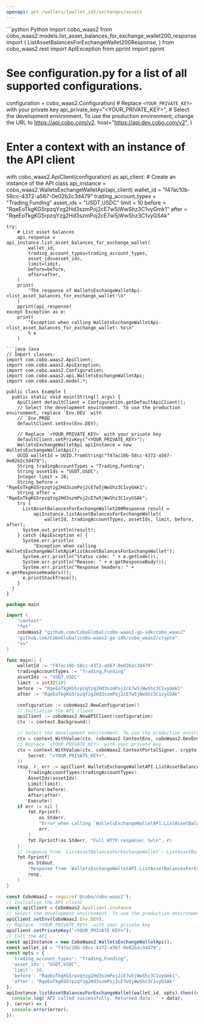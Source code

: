 ```yaml
---
openapi: get /wallets/{wallet_id}/exchanges/assets
---
```


<RequestExample>
```python Python
import cobo_waas2
from cobo_waas2.models.list_asset_balances_for_exchange_wallet200_response import (
    ListAssetBalancesForExchangeWallet200Response,
)
from cobo_waas2.rest import ApiException
from pprint import pprint

# See configuration.py for a list of all supported configurations.
configuration = cobo_waas2.Configuration(
    # Replace `<YOUR_PRIVATE_KEY>` with your private key
    api_private_key="<YOUR_PRIVATE_KEY>",
    # Select the development environment. To use the production environment, change the URL to https://api.cobo.com/v2.
    host="https://api.dev.cobo.com/v2",
)
# Enter a context with an instance of the API client
with cobo_waas2.ApiClient(configuration) as api_client:
    # Create an instance of the API class
    api_instance = cobo_waas2.WalletsExchangeWalletApi(api_client)
    wallet_id = "f47ac10b-58cc-4372-a567-0e02b2c3d479"
    trading_account_types = "Trading,Funding"
    asset_ids = "USDT,USDC"
    limit = 10
    before = "RqeEoTkgKG5rpzqYzg2Hd3szmPoj2cE7w5jWwShz3C1vyGmk1"
    after = "RqeEoTkgKG5rpzqYzg2Hd3szmPoj2cE7w5jWwShz3C1vyGSAk"

    try:
        # List asset balances
        api_response = api_instance.list_asset_balances_for_exchange_wallet(
            wallet_id,
            trading_account_types=trading_account_types,
            asset_ids=asset_ids,
            limit=limit,
            before=before,
            after=after,
        )
        print(
            "The response of WalletsExchangeWalletApi->list_asset_balances_for_exchange_wallet:\n"
        )
        pprint(api_response)
    except Exception as e:
        print(
            "Exception when calling WalletsExchangeWalletApi->list_asset_balances_for_exchange_wallet: %s\n"
            % e
        )

```
```java Java
// Import classes:
import com.cobo.waas2.ApiClient;
import com.cobo.waas2.ApiException;
import com.cobo.waas2.Configuration;
import com.cobo.waas2.api.WalletsExchangeWalletApi;
import com.cobo.waas2.model.*;

public class Example {
  public static void main(String[] args) {
    ApiClient defaultClient = Configuration.getDefaultApiClient();
    // Select the development environment. To use the production environment, replace `Env.DEV` with
    // `Env.PROD
    defaultClient.setEnv(Env.DEV);

    // Replace `<YOUR_PRIVATE_KEY>` with your private key
    defaultClient.setPrivKey("<YOUR_PRIVATE_KEY>");
    WalletsExchangeWalletApi apiInstance = new WalletsExchangeWalletApi();
    UUID walletId = UUID.fromString("f47ac10b-58cc-4372-a567-0e02b2c3d479");
    String tradingAccountTypes = "Trading,Funding";
    String assetIds = "USDT,USDC";
    Integer limit = 10;
    String before = "RqeEoTkgKG5rpzqYzg2Hd3szmPoj2cE7w5jWwShz3C1vyGmk1";
    String after = "RqeEoTkgKG5rpzqYzg2Hd3szmPoj2cE7w5jWwShz3C1vyGSAk";
    try {
      ListAssetBalancesForExchangeWallet200Response result =
          apiInstance.listAssetBalancesForExchangeWallet(
              walletId, tradingAccountTypes, assetIds, limit, before, after);
      System.out.println(result);
    } catch (ApiException e) {
      System.err.println(
          "Exception when calling WalletsExchangeWalletApi#listAssetBalancesForExchangeWallet");
      System.err.println("Status code: " + e.getCode());
      System.err.println("Reason: " + e.getResponseBody());
      System.err.println("Response headers: " + e.getResponseHeaders());
      e.printStackTrace();
    }
  }
}

```
```go Go
package main

import (
	"context"
	"fmt"
	coboWaas2 "github.com/CoboGlobal/cobo-waas2-go-sdk/cobo_waas2"
	"github.com/CoboGlobal/cobo-waas2-go-sdk/cobo_waas2/crypto"
	"os"
)

func main() {
	walletId := "f47ac10b-58cc-4372-a567-0e02b2c3d479"
	tradingAccountTypes := "Trading,Funding"
	assetIds := "USDT,USDC"
	limit := int32(10)
	before := "RqeEoTkgKG5rpzqYzg2Hd3szmPoj2cE7w5jWwShz3C1vyGmk1"
	after := "RqeEoTkgKG5rpzqYzg2Hd3szmPoj2cE7w5jWwShz3C1vyGSAk"

	configuration := coboWaas2.NewConfiguration()
	// Initialize the API client
	apiClient := coboWaas2.NewAPIClient(configuration)
	ctx := context.Background()

	// Select the development environment. To use the production environment, replace coboWaas2.DevEnv with coboWaas2.ProdEnv
	ctx = context.WithValue(ctx, coboWaas2.ContextEnv, coboWaas2.DevEnv)
	// Replace `<YOUR_PRIVATE_KEY>` with your private key
	ctx = context.WithValue(ctx, coboWaas2.ContextPortalSigner, crypto.Ed25519Signer{
		Secret: "<YOUR_PRIVATE_KEY>",
	})
	resp, r, err := apiClient.WalletsExchangeWalletAPI.ListAssetBalancesForExchangeWallet(ctx, walletId).
		TradingAccountTypes(tradingAccountTypes).
		AssetIds(assetIds).
		Limit(limit).
		Before(before).
		After(after).
		Execute()
	if err != nil {
		fmt.Fprintf(
			os.Stderr,
			"Error when calling `WalletsExchangeWalletAPI.ListAssetBalancesForExchangeWallet``: %v\n",
			err,
		)
		fmt.Fprintf(os.Stderr, "Full HTTP response: %v\n", r)
	}
	// response from `ListAssetBalancesForExchangeWallet`: ListAssetBalancesForExchangeWallet200Response
	fmt.Fprintf(
		os.Stdout,
		"Response from `WalletsExchangeWalletAPI.ListAssetBalancesForExchangeWallet`: %v\n",
		resp,
	)
}

```
```javascript JavaScript
const CoboWaas2 = require('@cobo/cobo-waas2');
// Initialize the API client
const apiClient = CoboWaas2.ApiClient.instance
// Select the development environment. To use the production environment, replace `Env.DEV` with `Env.PROD`
apiClient.setEnv(CoboWaas2.Env.DEV);
// Replace `<YOUR_PRIVATE_KEY>` with your private key
apiClient.setPrivateKey("<YOUR_PRIVATE_KEY>");
// Call the API
const apiInstance = new CoboWaas2.WalletsExchangeWalletApi();
const wallet_id = "f47ac10b-58cc-4372-a567-0e02b2c3d479";
const opts = {
  'trading_account_types': "Trading,Funding",
  'asset_ids': "USDT,USDC",
  'limit': 10,
  'before': "RqeEoTkgKG5rpzqYzg2Hd3szmPoj2cE7w5jWwShz3C1vyGmk1",
  'after': "RqeEoTkgKG5rpzqYzg2Hd3szmPoj2cE7w5jWwShz3C1vyGSAk"
};
apiInstance.listAssetBalancesForExchangeWallet(wallet_id, opts).then((data) => {
  console.log('API called successfully. Returned data: ' + data);
}, (error) => {
  console.error(error);
});
```
</RequestExample>